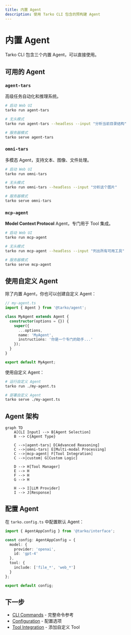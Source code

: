 ```yaml
---
title: 内置 Agent
description: 使用 Tarko CLI 包含的预构建 Agent
---
```


# 内置 Agent

Tarko CLI 包含三个内置 Agent，可以直接使用。

## 可用的 Agent

### `agent-tars`

高级任务自动化和推理系统。

```bash
# 启动 Web UI
tarko run agent-tars

# 无头模式
tarko run agent-tars --headless --input "分析当前目录结构"

# 服务器模式
tarko serve agent-tars
```

### `omni-tars`

多模态 Agent，支持文本、图像、文件处理。

```bash
# 启动 Web UI
tarko run omni-tars

# 无头模式
tarko run omni-tars --headless --input "分析这个图片"

# 服务器模式
tarko serve omni-tars
```

### `mcp-agent`

**Model Context Protocol** Agent，专门用于 Tool 集成。

```bash
# 启动 Web UI
tarko run mcp-agent

# 无头模式
tarko run mcp-agent --headless --input "列出所有可用工具"

# 服务器模式
tarko serve mcp-agent
```

## 使用自定义 Agent

除了内置 Agent，你也可以创建自定义 Agent：

```typescript
// my-agent.ts
import { Agent } from '@tarko/agent';

class MyAgent extends Agent {
  constructor(options = {}) {
    super({
      ...options,
      name: 'MyAgent',
      instructions: '你是一个专门的助手...'
    });
  }
}

export default MyAgent;
```

使用自定义 Agent：

```bash
# 运行自定义 Agent
tarko run ./my-agent.ts

# 部署自定义 Agent
tarko serve ./my-agent.ts
```

## Agent 架构

```mermaid
graph TD
    A[CLI Input] --> B[Agent Selection]
    B --> C{Agent Type}
    
    C -->|agent-tars| D[Advanced Reasoning]
    C -->|omni-tars| E[Multi-modal Processing]
    C -->|mcp-agent| F[Tool Integration]
    C -->|custom| G[Custom Logic]
    
    D --> H[Tool Manager]
    E --> H
    F --> H
    G --> H
    
    H --> I[LLM Provider]
    I --> J[Response]
```

## 配置 Agent

在 `tarko.config.ts` 中配置默认 Agent：

```typescript
import { AgentAppConfig } from '@tarko/interface';

const config: AgentAppConfig = {
  model: {
    provider: 'openai',
    id: 'gpt-4'
  },
  tool: {
    include: ['file_*', 'web_*']
  }
};

export default config;
```

## 下一步

- [CLI Commands](/guide/cli/commands) - 完整命令参考
- [Configuration](/guide/cli/configuration) - 配置选项
- [Tool Integration](/guide/basic/tool-call-engine) - 添加自定义 Tool
